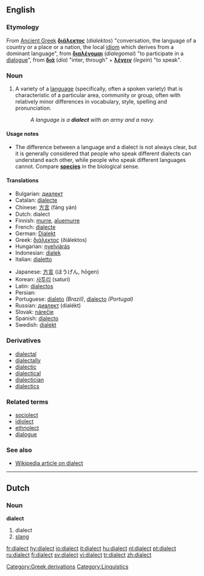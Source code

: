 ==English==

===Etymology===
From [[Ancient Greek]] '''[[διάλεκτος]]''' (''dialektos'') "conversation, the language of a country or a place or a nation, the local [[idiom]] which derives from a dominant language", from '''[[διαλέγομαι]]''' (''dialegomai'') "to participate in a [[dialogue]]", from '''[[διά]]''' (''dia'') "inter, through" + '''[[λέγειν]]''' (''legein'') "to speak".

===Noun===
{{en-noun}}

# A variety of a [[language]] (specifically, often a spoken variety) that is characteristic of a particular area, community or group, often with relatively minor differences in vocabulary, style, spelling and pronunciation.
#:''A language is a '''dialect''' with an army and a navy.''

====Usage notes====
* The difference between a language and a dialect is not always clear, but it is generally considered that people who speak different dialects can understand each other, while people who speak different languages cannot.  Compare '''[[species]]''' in the biological sense.

====Translations====
{{top}}
*Bulgarian: [[диалект]] {{m}}
*Catalan: [[dialecte]] {{m}}
*Chinese: [[方言]] (fāng yán)
*Dutch: dialect {{n}}
*Finnish: [[murre]], [[aluemurre]]
*French: [[dialecte]] {{m}}
*German: [[Dialekt]] {{m}}
*Greek: [[διάλεκτος]] (ðiálektos) {{f}}
*Hungarian: [[nyelvjárás]]
*Indonesian: [[dialek]]
*Italian: [[dialetto]] {{m}}
{{mid}}
*Japanese: [[方言]] (ほうげん, hōgen)
*Korean: [[사투리]] (saturi)
*Latin: [[dialectos]] {{f}}
*Persian: {{FAchar|[[لحجه]]}}
*Portuguese: [[dialeto]] ''(Brazil)'', [[dialecto]] ''(Portugal)''
*Russian: [[диалект]] (dialékt) {{m}}
*Slovak: [[nárečie]] {{n}}
*Spanish: [[dialecto]] {{m}}
*Swedish: [[dialekt]] {{c}}
{{bottom}}

===Derivatives===
*[[dialectal]]
*[[dialectally]]
*[[dialectic]]
*[[dialectical]]
*[[dialectician]]
*[[dialectics]]

===Related terms===
* [[sociolect]]
* [[idiolect]]
* [[ethnolect]]
* [[dialogue]]

===See also===
*[[w:Dialect|Wikipedia article on dialect]]

----

==Dutch==

===Noun===
'''dialect''' {{n}}

# dialect
# [[slang]]

[[Category:Greek derivations]]
[[Category:Linguistics]]

[[fr:dialect]]
[[hy:dialect]]
[[io:dialect]]
[[it:dialect]]
[[hu:dialect]]
[[nl:dialect]]
[[pt:dialect]]
[[ru:dialect]]
[[fi:dialect]]
[[sv:dialect]]
[[vi:dialect]]
[[tr:dialect]]
[[zh:dialect]]